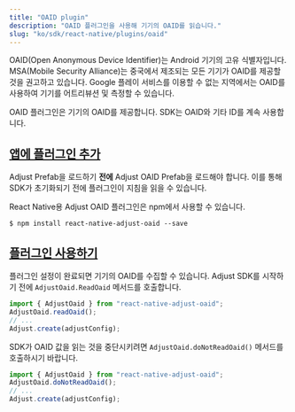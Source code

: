 ```yaml
---
title: "OAID plugin"
description: "OAID 플러그인을 사용해 기기의 OAID를 읽습니다."
slug: "ko/sdk/react-native/plugins/oaid"
---
```


OAID\(Open Anonymous Device Identifier\)는 Android 기기의 고유 식별자입니다. MSA\(Mobile Security Alliance\)는 중국에서 제조되는 모든 기기가 OAID를 제공할 것을 권고하고 있습니다. Google 플레이 서비스를 이용할 수 없는 지역에서는 OAID를 사용하여 기기를 어트리뷰션 및 측정할 수 있습니다.

OAID 플러그인은 기기의 OAID를 제공합니다. SDK는 OAID와 기타 ID를 계속 사용합니다.

## [앱에 플러그인 추가](add-the-plugin-to-your-app)

<Callout type="note">

Adjust Prefab을 로드하기 **전에** Adjust OAID Prefab을 로드해야 합니다. 이를 통해 SDK가 초기화되기 전에 플러그인이 지침을 읽을 수 있습니다.

</Callout>

React Native용 Adjust OAID 플러그인은 npm에서 사용할 수 있습니다.

<CodeBlock title="npm">

```console
$ npm install react-native-adjust-oaid --save
```

</CodeBlock>

## [플러그인 사용하기](use-the-plugin)

플러그인 설정이 완료되면 기기의 OAID를 수집할 수 있습니다. Adjust SDK를 시작하기 전에 `AdjustOaid.ReadOaid` 메서드를 호출합니다.

```jsx
import { AdjustOaid } from "react-native-adjust-oaid";
AdjustOaid.readOaid();
// ...
Adjust.create(adjustConfig);
```

SDK가 OAID 값을 읽는 것을 중단시키려면 `AdjustOaid.doNotReadOaid()` 메서드를 호출하시기 바랍니다.

```jsx
import { AdjustOaid } from "react-native-adjust-oaid";
AdjustOaid.doNotReadOaid();
// ...
Adjust.create(adjustConfig);
```
